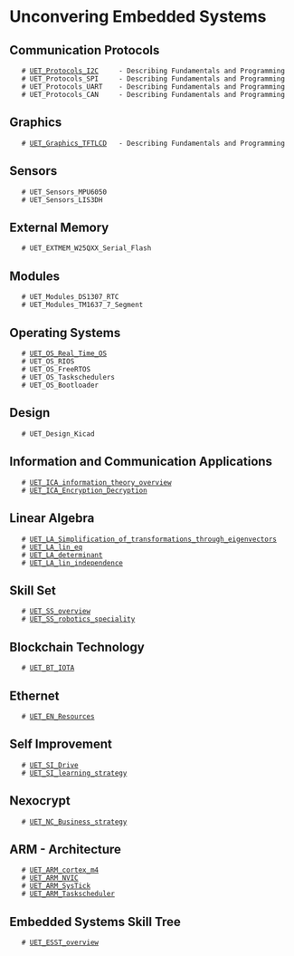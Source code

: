 = Unconvering Embedded Systems =

== Communication Protocols ==

    # [[UET_Protocols_I2C]]     - Describing Fundamentals and Programming
    # UET_Protocols_SPI     - Describing Fundamentals and Programming
    # UET_Protocols_UART    - Describing Fundamentals and Programming
    # UET_Protocols_CAN     - Describing Fundamentals and Programming

== Graphics ==

    # [[UET_Graphics_TFTLCD]]   - Describing Fundamentals and Programming

== Sensors ==

    # UET_Sensors_MPU6050
    # UET_Sensors_LIS3DH

== External Memory ==

    # UET_EXTMEM_W25QXX_Serial_Flash
 
== Modules ==

    # UET_Modules_DS1307_RTC
    # UET_Modules_TM1637_7_Segment

== Operating Systems ==

    # [[UET_OS_Real_Time_OS]]
    # UET_OS_RIOS 
    # UET_OS_FreeRTOS
    # UET_OS_Taskschedulers
    # UET_OS_Bootloader

== Design ==

    # UET_Design_Kicad

== Information and Communication Applications ==

    # [[UET_ICA_information_theory_overview]]
    # [[UET_ICA_Encryption_Decryption]]

== Linear Algebra ==
    # [[UET_LA_Simplification_of_transformations_through_eigenvectors]]
    # [[UET_LA_lin_eq]]
    # [[UET_LA_determinant]]
    # [[UET_LA_lin_independence]]

== Skill Set ==

    # [[UET_SS_overview]]
    # [[UET_SS_robotics_speciality]]

== Blockchain Technology ==
    # [[UET_BT_IOTA]]

== Ethernet ==
    # [[UET_EN_Resources]]

== Self Improvement ==

    # [[UET_SI_Drive]]
    # [[UET_SI_learning_strategy]]

== Nexocrypt ==

    # [[UET_NC_Business_strategy]]

== ARM - Architecture ==

    # [[UET_ARM_cortex_m4]]
    # [[UET_ARM_NVIC]]
    # [[UET_ARM_SysTick]]
    # [[UET_ARM_Taskscheduler]]

== Embedded Systems Skill Tree ==
    # [[UET_ESST_overview]]
